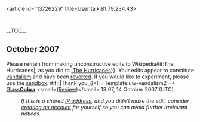 <article id="13726229" title=User talk:81.79.234.43>
	<talkpage id="13726229" title="User talk:81.79.234.43">
__TOC__

==October 2007==
{{{icon|[[Image:Information.svg|25px]] }}}Please refrain from making unconstructive edits to Wikipedia{{{{{subst|}}}#if:The Hurricanes|, as you did to [[:The Hurricanes]]}}. Your edits appear to constitute [[Wikipedia:Vandalism|vandalism]] and have been [[Help:Reverting|reverted]]. If you would like to experiment, please use the [[Wikipedia:Sandbox|sandbox]]. {{{{{subst|}}}#if:{{{2|}}}|{{{2}}}|Thank you.}}&lt;!-- Template:uw-vandalism2 --&gt; [[User:GlassCobra|Glass]]'''[[User talk:GlassCobra|Cobra]]''' &lt;small&gt;([[Wikipedia:Editor review/GlassCobra|Review]])&lt;/small&gt; 18:07, 14 October 2007 (UTC)
:''If this is a shared [[IP address]], and you didn't make the edit, consider [[Wikipedia:Why create an account?|creating an account]] for yourself so you can avoid further irrelevant notices.''
	</talkpage>
</article>